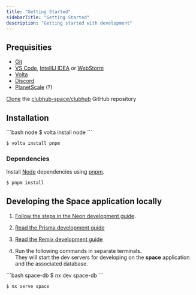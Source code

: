 ```yaml
---
title: "Getting Started"
sidebarTitle: "Getting Started"
description: "Getting started with development"
---
```

## Prequisities
- [Git](https://github.com/git-guides/install-git)
- [VS Code](https://code.visualstudio.com/), [IntellIJ IDEA](https://www.jetbrains.com/webstorm/) or [WebStorm](https://www.jetbrains.com/webstorm/)
- [Volta](https://volta.sh/)
- [Discord](/stack/discord)
- [PlanetScale](/stack/planetscale) (?)

[Clone](https://github.com/git-guides/git-clone) the [clubhub-space/clubhub](https://github.com/clubhub-space/clubhub) GitHub repository

## Installation
<CodeGroup>
  ```bash node
  $ volta install node
  ```

  ```bash pnpm
  $ volta install pnpm
  ```
</CodeGroup>

### Dependencies
Install [Node](https://nodejs.org) dependencies using [pnpm](https://pnpm.io/).
```bash
$ pnpm install
```

## Developing the Space application locally
1. [Follow the steps in the Neon development guide](/development/neon#create-a-neon-branch).

2. [Read the Prisma development guide](/development/prisma)

3. [Read the Remix development guide](/development/remix)

4. Run the following commands in separate terminals.<br/>
They will start the dev servers for developing on the **space** application and the associated database.
<CodeGroup>
  ```bash space-db
  $ nx dev space-db
  ```

  ```bash space
  $ nx serve space
  ```
</CodeGroup>
